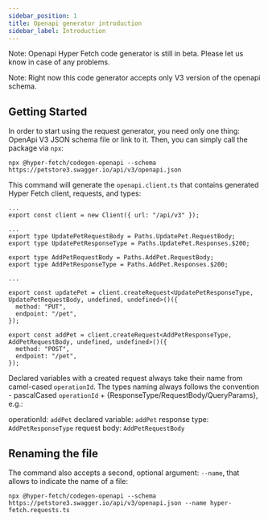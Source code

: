 ```yaml
---
sidebar_position: 1
title: Openapi generator introduction
sidebar_label: Introduction
---
```


Note: Openapi Hyper Fetch code generator is still in beta. Please let us know in case of any problems.

Note: Right now this code generator accepts only V3 version of the openapi schema.

## Getting Started

In order to start using the request generator, you need only one thing: OpenApi V3 JSON schema file or link to it. Then,
you can simply call the package via `npx`:

```tsx
npx @hyper-fetch/codegen-openapi --schema https://petstore3.swagger.io/api/v3/openapi.json
```

This command will generate the `openapi.client.ts` that contains generated Hyper Fetch client, requests, and types:

```tsx
...
export const client = new Client({ url: "/api/v3" });

...
export type UpdatePetRequestBody = Paths.UpdatePet.RequestBody;
export type UpdatePetResponseType = Paths.UpdatePet.Responses.$200;

export type AddPetRequestBody = Paths.AddPet.RequestBody;
export type AddPetResponseType = Paths.AddPet.Responses.$200;

...

export const updatePet = client.createRequest<UpdatePetResponseType, UpdatePetRequestBody, undefined, undefined>()({
  method: "PUT",
  endpoint: "/pet",
});

export const addPet = client.createRequest<AddPetResponseType, AddPetRequestBody, undefined, undefined>()({
  method: "POST",
  endpoint: "/pet",
});

```

Declared variables with a created request always take their name from camel-cased `operationId`.
The types naming always follows the convention - pascalCased `operationId` + {ResponseType/RequestBody/QueryParams}, e.g.:

operationId: `addPet`
declared variable: `addPet`
response type: `AddPetResponseType`
request body: `AddPetRequestBody`

## Renaming the file

The command also accepts a second, optional argument: `--name`, that allows to indicate the name of a file:

```tsx
npx @hyper-fetch/codegen-openapi --schema https://petstore3.swagger.io/api/v3/openapi.json --name hyper-fetch.requests.ts
```
